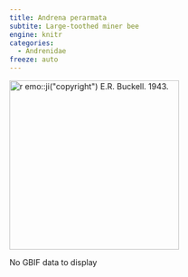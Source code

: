 ```yaml
---
title: Andrena perarmata
subtite: Large-toothed miner bee
engine: knitr
categories:
  - Andrenidae
freeze: auto
---
```

[![`r emo::ji("copyright")` E.R. Buckell. 1943.](/files/no_bee.png){height=300}](https://www.zoology.ubc.ca/entomology/main/Hymenoptera/Andrenidae/Andrena%20perarmata%20female%20(3lateral).jpg)

No GBIF data to display
